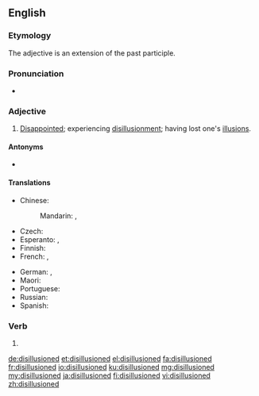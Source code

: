 ==English==

===Etymology===
The adjective is an extension of the past participle.

===Pronunciation===
* {{a|UK}} {{IPA|/dɪs.ɪˈluːʒənd/|lang=en}}

===Adjective===
{{en-adj}}

# [[disappointed|Disappointed]]; experiencing [[disillusionment]]; having lost one's [[illusion]]s.

====Antonyms====
* {{l|en|inspired}}

====Translations====
{{trans-top|experiencing disillusionment}}
* Chinese:
*: Mandarin: {{t|cmn|[[令]][[人]][[幻滅]][[的]]|sc=Hani}}, {{t|cmn|[[令]][[人]][[幻灭]][[的]]|tr=lìng rén huànmiè de|sc=Hani}}
* Czech: {{t|cs|rozčarovaný}}
* Esperanto: {{t|eo|seniluziigata}}, {{t|eo|elrevigita}}
* Finnish: {{t+|fi|pettynyt}}
* French: {{t+|fr|désillusionné}}, {{t+|fr|désabusé}}
{{trans-mid}}
* German: {{t+|de|desillusioniert}}, {{t+|de|enttäuscht}}
* Maori: {{t|mi|matekiri}}
* Portuguese: {{t|pt|desiludido}}
* Russian: {{t+|ru|разочаро́ванный}}
* Spanish: {{t+|es|desilusionado}}
{{trans-bottom}}

===Verb===
{{head|en|verb form}}

# {{en-past of|disillusion}}

[[de:disillusioned]]
[[et:disillusioned]]
[[el:disillusioned]]
[[fa:disillusioned]]
[[fr:disillusioned]]
[[io:disillusioned]]
[[ku:disillusioned]]
[[mg:disillusioned]]
[[my:disillusioned]]
[[ja:disillusioned]]
[[fi:disillusioned]]
[[vi:disillusioned]]
[[zh:disillusioned]]